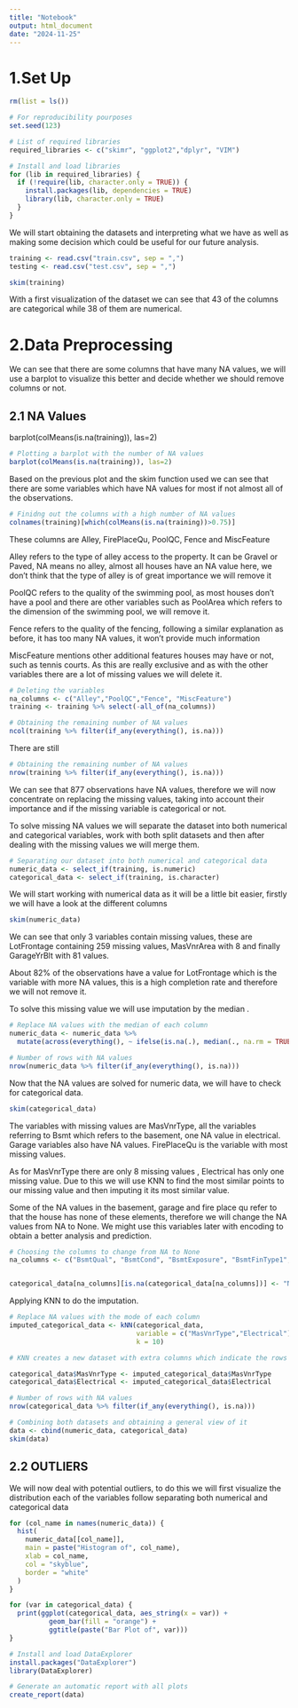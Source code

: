 ```yaml
---
title: "Notebook"
output: html_document
date: "2024-11-25"
---
```


# 1.Set Up

```r
rm(list = ls())

# For reproducibility pourposes
set.seed(123)

# List of required libraries
required_libraries <- c("skimr", "ggplot2","dplyr", "VIM")

# Install and load libraries
for (lib in required_libraries) {
  if (!require(lib, character.only = TRUE)) {
    install.packages(lib, dependencies = TRUE)
    library(lib, character.only = TRUE)
  }
}
```

We will start obtaining the datasets and interpreting what we have as well as making some decision which could be useful for our future analysis.

```r
training <- read.csv("train.csv", sep = ",")
testing <- read.csv("test.csv", sep = ",")
```

```r
skim(training)
```

With a first visualization of the dataset we can see that 43 of the columns are categorical while 38 of them are numerical.

# 2.Data Preprocessing

We can see that there are some columns that have many NA values, we will use a barplot to visualize this better and decide whether we should remove columns or not.

## 2.1 NA Values

barplot(colMeans(is.na(training)), las=2)

```r
# Plotting a barplot with the number of NA values
barplot(colMeans(is.na(training)), las=2)
```

Based on the previous plot and the skim function used we can see that there are some variables which have NA values for most if not almost all of the observations.

```r
# Finidng out the columns with a high number of NA values
colnames(training)[which(colMeans(is.na(training))>0.75)]
```

These columns are Alley, FirePlaceQu, PoolQC, Fence and MiscFeature

Alley refers to the type of alley access to the property. It can be Gravel or Paved, NA means no alley, almost all houses have an NA value here, we don't think that the type of alley is of great importance we will remove it

PoolQC refers to the quality of the swimming pool, as most houses don't have a pool and there are other variables such as PoolArea which refers to the dimension of the swimming pool, we will remove it.

Fence refers to the quality of the fencing, following a similar explanation as before, it has too many NA values, it won't provide much information

MiscFeature mentions other additional features houses may have or not, such as tennis courts. As this are really exclusive and as with the other variables there are a lot of missing values we will delete it.

```r
# Deleting the variables
na_columns <- c("Alley","PoolQC","Fence", "MiscFeature")
training <- training %>% select(-all_of(na_columns))

# Obtaining the remaining number of NA values
ncol(training %>% filter(if_any(everything(), is.na)))
```

There are still

```r
# Obtaining the remaining number of NA values
nrow(training %>% filter(if_any(everything(), is.na)))
```

We can see that 877 observations have NA values, therefore we will now concentrate on replacing the missing values, taking into account their importance and if the missing variable is categorical or not.

To solve missing NA values we will separate the dataset into both numerical and categorical variables, work with both split datasets and then after dealing with the missing values we will merge them.

```r
# Separating our dataset into both numerical and categorical data
numeric_data <- select_if(training, is.numeric)
categorical_data <- select_if(training, is.character)
```

We will start working with numerical data as it will be a little bit easier, firstly we will have a look at the different columns

```r
skim(numeric_data)
```

We can see that only 3 variables contain missing values, these are LotFrontage containing 259 missing values, MasVnrArea with 8 and finally GarageYrBlt with 81 values.

About 82% of the observations have a value for LotFrontage which is the variable with more NA values, this is a high completion rate and therefore we will not remove it.

To solve this missing value we will use imputation by the median .

```r
# Replace NA values with the median of each column
numeric_data <- numeric_data %>%
  mutate(across(everything(), ~ ifelse(is.na(.), median(., na.rm = TRUE), .)))

# Number of rows with NA values 
nrow(numeric_data %>% filter(if_any(everything(), is.na)))
```

Now that the NA values are solved for numeric data, we will have to check for categorical data.

```r
skim(categorical_data)
```

The variables with missing values are MasVnrType, all the variables referring to Bsmt which refers to the basement, one NA value in electrical. Garage variables also have NA values. FirePlaceQu is the variable with most missing values.

As for MasVnrType there are only 8 missing values , Electrical has only one missing value. Due to this we will use KNN to find the most similar points to our missing value and then imputing it its most similar value.

Some of the NA values in the basement, garage and fire place qu refer to that the house has none of these elements, therefore we will change the NA values from NA to None. We might use this variables later with encoding to obtain a better analysis and prediction.

```r
# Choosing the columns to change from NA to None
na_columns <- c("BsmtQual", "BsmtCond", "BsmtExposure", "BsmtFinType1","BsmtFinType2", "FireplaceQu", "GarageType", "GarageFinish", "GarageQual","GarageCond")


categorical_data[na_columns][is.na(categorical_data[na_columns])] <- "None" 
```

Applying KNN to do the imputation.

```r
# Replace NA values with the mode of each column
imputed_categorical_data <- kNN(categorical_data,
                                variable = c("MasVnrType","Electrical"),
                                k = 10)

# KNN creates a new dataset with extra columns which indicate the rows that have been changed, therefore we will have to change the imputed rows for our original rows

categorical_data$MasVnrType <- imputed_categorical_data$MasVnrType
categorical_data$Electrical <- imputed_categorical_data$Electrical

# Number of rows with NA values 
nrow(categorical_data %>% filter(if_any(everything(), is.na)))

```

```r
# Combining both datasets and obtaining a general view of it
data <- cbind(numeric_data, categorical_data)
skim(data)
```

## 2.2 OUTLIERS

We will now deal with potential outliers, to do this we will first visualize the distribution each of the variables follow separating both numerical and categorical data

```r
for (col_name in names(numeric_data)) {
  hist(
    numeric_data[[col_name]], 
    main = paste("Histogram of", col_name), 
    xlab = col_name, 
    col = "skyblue", 
    border = "white"
  )
}
```

```r
for (var in categorical_data) {
  print(ggplot(categorical_data, aes_string(x = var)) + 
          geom_bar(fill = "orange") + 
          ggtitle(paste("Bar Plot of", var)))
}
```

```r
# Install and load DataExplorer
install.packages("DataExplorer")
library(DataExplorer)

# Generate an automatic report with all plots
create_report(data)

```
